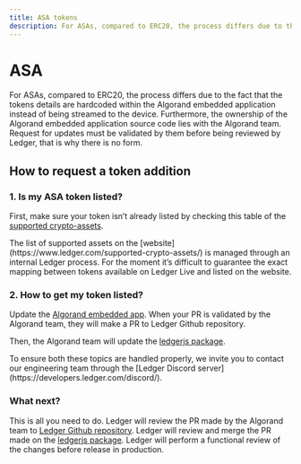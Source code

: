 ```yaml
---
title: ASA tokens
description: For ASAs, compared to ERC20, the process differs due to the fact that the tokens details are hardcoded within the Algorand embedded application instead of being streamed to the device. 
---
```



# ASA 

For ASAs, compared to ERC20, the process differs due to the fact that the tokens details are hardcoded within the Algorand embedded application instead of being streamed to the device. Furthermore, the ownership of the Algorand embedded application source code lies with the Algorand team. Request for updates must be validated by them before being reviewed by Ledger, that is why there is no form.

## How to request a token addition

### 1. Is my ASA token listed?

First, make sure your token isn’t already listed by checking this table of the [supported crypto-assets](https://github.com/LedgerHQ/ledger-live/blob/develop/apps/ledger-live-desktop/cryptoassets.md).

<Callout>
	The list of supported assets on the [website](https://www.ledger.com/supported-crypto-assets/) is managed through an internal Ledger process. For the moment it’s difficult to guarantee the exact mapping between tokens available on Ledger Live and listed on the website.
</Callout>

### 2. How to get my token listed?

Update the [Algorand embedded app](https://github.com/algorand/ledger-app-algorand/blob/main/app/src/algo_asa.c).
When your PR is validated by the Algorand team, they will make a PR to Ledger Github repository.

Then, the Algorand team will update the [ledgerjs package](https://github.com/LedgerHQ/ledger-live/blob/develop/libs/ledgerjs/packages/cryptoassets/src/data/asa.ts).

<Callout type="warning" emoji="⚠️">
	To ensure both these topics are handled properly, we invite you to contact our engineering team through the [Ledger Discord server](https://developers.ledger.com/discord/).
</Callout>

### What next?

This is all you need to do. Ledger will review the PR made by the Algorand team to [Ledger Github repository](https://github.com/LedgerHQ/app-algorand).
Ledger will review and merge the PR made on the [ledgerjs package](https://github.com/LedgerHQ/ledger-live/blob/develop/libs/ledgerjs/packages/cryptoassets/src/data/asa.ts).
Ledger will perform a functional review of the changes before release in production.
